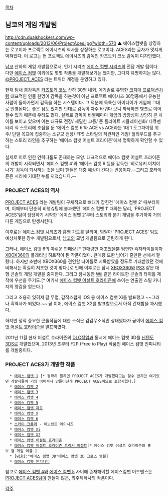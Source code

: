 [[목차]]
== 남코의 게임 개발팀 ==
http://cdn.dualshockers.com/wp-content/uploads/2013/06/ProjectAces.jpg?width=570
▲ 에이스컴뱃을 상징하는 로고이자 프로젝트 에이시즈의 역사를 상징하는 로고이다. ACES라는 글자가 멋지게 박혀있다. 이 로고는 현 프로젝트 에이시즈의 감독인 카즈토키 코노 감독이 디자인했다.

[[남코]] 산하의 게임 개발팀으로서, 인기 시리즈 [[에이스 컴뱃 시리즈]]의 전담 개발 팀이다. 다만 [[에이스 컴뱃]] 이외에도 몇몇 작품을 개발해보기는 했지만, 그다지 유명하지는 않다. [https://twitter.com/PROJECT_ACES @PROJECT_ACES] 라는 트위터 계정을 운영하고 있다.

현재 팀내 총감독은 [[카즈토키 코노]] 산하 30명 내외. 메기솔로 유명한 [[코지마 프로덕션]]처럼 대표적인 인물 한명이 감독을 하는것이 아닌 프로젝트 에이시즈 30명중에서 유능한 사람이 돌아가면서 감독을 하는 시스템이다. 그 덕분에 독특한 아이디어가 게임에 그대로 반영된다는 좋은 점도 있지만 반대로 감독이 자주 바뀌다 보니 까닥하면 병크로 이어질수 있기 때문에 우려도 많다. 실제로 감독이 바뀔때마다 게임의 방향성이 상당히 큰 차이를 보이고 있으며 이는 대규모 전장/ 세밀한 고증/ 준 플라이트 시뮬레이션화/ 다큐멘터리 식 스토리에 초점을 둔 '에이스 컴뱃 6'와 ACE vs ACE라는 1대 1 도그파이팅 위주/ 단일 목표에 집중하는 소규모 전장/ FPS 스타일의 직관적인 게임/ 헐리우드를 추구하는 스토리 라인을 추구하는 '에이스 컴뱃 어설트 호라이즌'에서 명확하게 확인할 수 있다. 

실제로 이로 인한 안력다툼도 존재하는 모양. 대표적으로 에이스 컴뱃 어설트 호라이즌의 개발이 시작되면서 '에이스 컴뱃 4'와 '에이스 컴뱃 6'등을 감독한 '히로유키 이치야나기' 감독이 퇴사하는 것을 보며 팬들은 대충 예상이 간다는 반응이다.--그리고 호라이즌은 시리에 거대한 누를 끼쳤습니다.--

=== PROJECT ACES의 역사 ===
[[PROJECT ACES]] 라는 개발팀이 구체적으로 뼈대가 잡힌건 '에이스 컴뱃 2' 때부터이며, 이때부터 단순히 비행슈팅에 불과했던 '에이스 컴뱃 1' 때와는 달리, 'PROJECT ACES'팀이 담당하기 시작한 '에이스 컴뱃 2'부터 스토리와 분기 개념을 추가하여 거의 다른 게임으로 탄생시킨다. 

이후로는 [[에이스 컴뱃 시리즈]]가 흥행 가도를 달리며, 덩달아 'PROJECT ACES' 팀도 예상치못한 장수 개발팀으로서, [[남코]]의 모범 개발팀으로 군림하게 된다.

그러나, 에이스 컴뱃 6의 아쉬운 판매량 [* 판매량만 저조했을뿐 엄연한 흑자타이틀이자 [[XBOX360]]의 플래티넘 히트작이 된 작품이었다. 판매량 또한 넘어가 줄만한 선에서 팔렸다. 하지만 초반에 XBOX360을 견인할 타이틀로 지목받았을 정도로 기대받았던 것에 비해서는 확실히 저조한 것이 맞다.]로 인해 이후로는 잠시 [[XBOX360]]와 [[PS3]] 같은 대형 콘솔의 게임 개발을 중지한다. 그리고 잠시동안 [[Wii]] 같은 라이트한 콘솔의 타이틀 제작에 우선을 두기도.[* 여기서 [[에이스 컴뱃 어설트 호라이즌]]에 쓰이는 연출인 스틸 카니지의 영감을 얻는다.]

그리고 조용히 잊혀져 갈 무렵, 갑작스럽게 iOS 용 에이스 컴뱃 Xi를 발표했고 ~~그러나 흑역사가 되었다.~~ 곧 이어, 에이스 컴뱃 X2를 발표함으로서 아직 건재함을 과시했다.

하지만 정작 중요한 콘솔작품에 대한 소식은 감감무소식인 상태였다가 곧이어 [[에이스 컴뱃 어설트 호라이즌]]을 발표하였다.

2011년 11월 현재 어설트 호라이즌의 [[DLC]]작업과 동시에 에이스 컴뱃 3D를 [[닌텐도 3DS]]로 개발했으며, 2013년 초부터 F2P (Free to Play) 작품인 에이스 컴뱃 인피니티를 개발중이다. 

=== PROJECT ACES가 개발한 작품 ===
   * [[에이스 컴뱃 1]] [* 정확히 말하면 PROJECT ACES가 개발했다고는 할수 없지만 여기있던 개발자들이 거의 이어져서 만들어진게 PROJECT ACES이므로 포함시켰다.]
   * [[에이스 컴뱃 2]]
   * [[에이스 컴뱃 3]]
   * [[에이스 컴뱃 4]]
   * [[에이스 컴뱃 5]]
   * [[에이스 컴뱃 제로]]
   * [[에이스 컴뱃 X]]
   * [[에이스 컴뱃 6]]
   * [[스카이 크롤러]] - 이노센트 에이시즈
   * [[에이스 컴뱃 Xi]] 
   * [[에이스 컴뱃 X2]]
   * [[에이스 컴뱃 어설트 호라이즌]]
   * [[에이스 컴뱃 어설트 호라이즌 트리거 어설트]][* 에이스 컴뱃 어설트 호라이즌의 홍보 겸 게임 어플.]
   * [wiki:"에이스 컴뱃 3D"에이스 컴뱃 3D 크로스 럼블]
   * [[에이스 컴뱃 인피니티]]

참고로 [[에이스 컴뱃 4]]와 [[에이스 컴뱃 5]] 사이에 존재해야할 에이스컴뱃 어드밴스는 [[PROJECT ACES]]팀이 만들지 않은, 외주제작사의 작품이다.

[[각주]]
